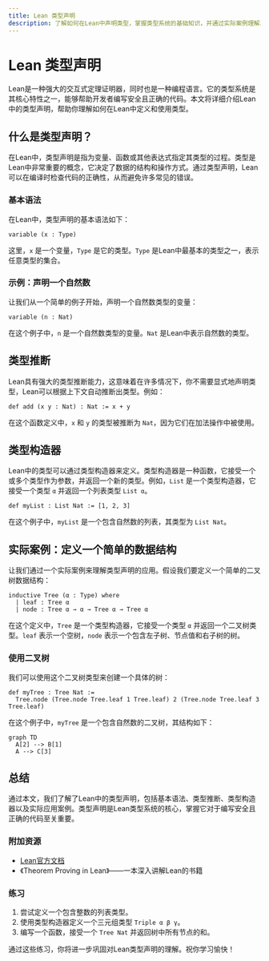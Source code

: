 ```yaml
---
title: Lean 类型声明
description: 了解如何在Lean中声明类型，掌握类型系统的基础知识，并通过实际案例理解其应用。
---
```


# Lean 类型声明

Lean是一种强大的交互式定理证明器，同时也是一种编程语言。它的类型系统是其核心特性之一，能够帮助开发者编写安全且正确的代码。本文将详细介绍Lean中的类型声明，帮助你理解如何在Lean中定义和使用类型。

## 什么是类型声明？

在Lean中，类型声明是指为变量、函数或其他表达式指定其类型的过程。类型是Lean中非常重要的概念，它决定了数据的结构和操作方式。通过类型声明，Lean可以在编译时检查代码的正确性，从而避免许多常见的错误。

### 基本语法

在Lean中，类型声明的基本语法如下：

```lean
variable (x : Type)
```

这里，`x` 是一个变量，`Type` 是它的类型。`Type` 是Lean中最基本的类型之一，表示任意类型的集合。

### 示例：声明一个自然数

让我们从一个简单的例子开始，声明一个自然数类型的变量：

```lean
variable (n : Nat)
```

在这个例子中，`n` 是一个自然数类型的变量。`Nat` 是Lean中表示自然数的类型。

## 类型推断

Lean具有强大的类型推断能力，这意味着在许多情况下，你不需要显式地声明类型，Lean可以根据上下文自动推断出类型。例如：

```lean
def add (x y : Nat) : Nat := x + y
```

在这个函数定义中，`x` 和 `y` 的类型被推断为 `Nat`，因为它们在加法操作中被使用。

## 类型构造器

Lean中的类型可以通过类型构造器来定义。类型构造器是一种函数，它接受一个或多个类型作为参数，并返回一个新的类型。例如，`List` 是一个类型构造器，它接受一个类型 `α` 并返回一个列表类型 `List α`。

```lean
def myList : List Nat := [1, 2, 3]
```

在这个例子中，`myList` 是一个包含自然数的列表，其类型为 `List Nat`。

## 实际案例：定义一个简单的数据结构

让我们通过一个实际案例来理解类型声明的应用。假设我们要定义一个简单的二叉树数据结构：

```lean
inductive Tree (α : Type) where
  | leaf : Tree α
  | node : Tree α → α → Tree α → Tree α
```

在这个定义中，`Tree` 是一个类型构造器，它接受一个类型 `α` 并返回一个二叉树类型。`leaf` 表示一个空树，`node` 表示一个包含左子树、节点值和右子树的树。

### 使用二叉树

我们可以使用这个二叉树类型来创建一个具体的树：

```lean
def myTree : Tree Nat :=
  Tree.node (Tree.node Tree.leaf 1 Tree.leaf) 2 (Tree.node Tree.leaf 3 Tree.leaf)
```

在这个例子中，`myTree` 是一个包含自然数的二叉树，其结构如下：

```mermaid
graph TD
  A[2] --> B[1]
  A --> C[3]
```

## 总结

通过本文，我们了解了Lean中的类型声明，包括基本语法、类型推断、类型构造器以及实际应用案例。类型声明是Lean类型系统的核心，掌握它对于编写安全且正确的代码至关重要。

### 附加资源

- [Lean官方文档](https://leanprover.github.io/documentation/)
- 《Theorem Proving in Lean》——一本深入讲解Lean的书籍

### 练习

1. 尝试定义一个包含整数的列表类型。
2. 使用类型构造器定义一个三元组类型 `Triple α β γ`。
3. 编写一个函数，接受一个 `Tree Nat` 并返回树中所有节点的和。

通过这些练习，你将进一步巩固对Lean类型声明的理解。祝你学习愉快！